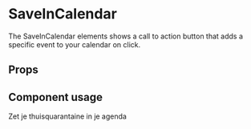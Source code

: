 
<Meta title="Components/SaveInCalendar" component={SaveInCalendar} />

# SaveInCalendar

The SaveInCalendar elements shows a call to action button that adds a specific event
to your calendar on click.

## Props

<Props of={SaveInCalendar} />

## Component usage

<Canvas>
	<Story name="SaveInCalendar">
		<SaveInCalendar
			singleDay={new Date(10, 10, 2020)}
			locale="nl"
			content={{ tot_en_met: 't/m', other_calendar: 'Andere agenda' }}
			modalTitle="Zet je thuisquarantaine in je agenda"
			modalBody="Heb je een andere (digitale) agenda? Zet je thuisquarantaine er dan zelf in."
			inviteTitle="Thuisquarantaine"
			inviteText="Krijg je (lichte) klachten? Maak direct een testafspraak op https://coronatest.nl of bel de GGD op 0800-1202. Kijk voor tips over je thuisquarantaine op https://reizentijdenscorona.rijksoverheid.nl/voorbereiding."
		>
			Zet je thuisquarantaine in je agenda
		</SaveInCalendar>
	</Story>
</Canvas>
